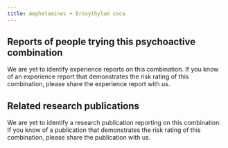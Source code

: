 ---
title: Amphetamines + Eroxythylum coca
---
## Reports of people trying this psychoactive combination

We are yet to identify experience reports on this combination. If you know of an experience report that demonstrates the risk rating of this combination, please share the experience report with us.

## Related research publications

We are yet to identify a research publication reporting on this combination. If you know of a publication that demonstrates the risk rating of this combination, please share the publication with us.
